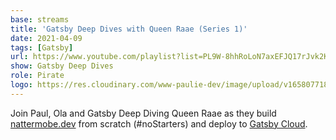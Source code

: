 ```yaml
---
base: streams
title: 'Gatsby Deep Dives with Queen Raae (Series 1)'
date: 2021-04-09
tags: [Gatsby]
url: https://www.youtube.com/playlist?list=PL9W-8hhRoLoN7axEFJQ17rJvk2KTiM2GP
show: Gatsby Deep Dives
role: Pirate
logo: https://res.cloudinary.com/www-paulie-dev/image/upload/v1658077182/paulie.dev/Logos/deep-dives-logo_pizau1.png
---
```


Join Paul, Ola and Gatsby Deep Diving Queen Raae as they build [nattermobe.dev](https://nattermob.dev/) from scratch
(#noStarters) and deploy to [Gatsby Cloud](https://www.gatsbyjs.com/products/cloud/hosting).

<YouTube id='PL9W-8hhRoLoN7axEFJQ17rJvk2KTiM2GP' />
